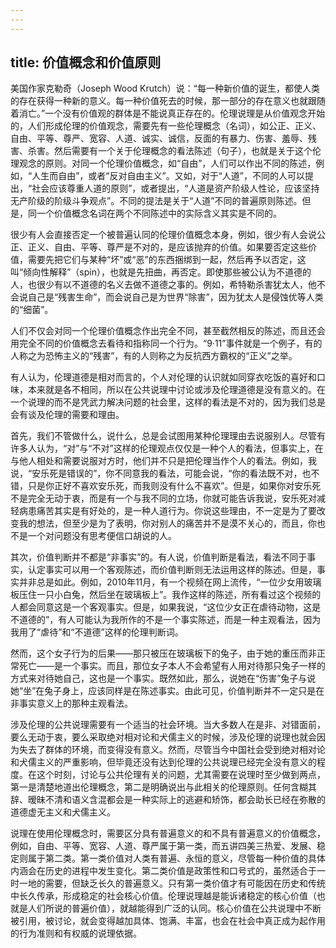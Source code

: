 ```yaml
---
---
---
```

title: 价值概念和价值原则
---





美国作家克勒奇（Joseph Wood Krutch）说：“每一种新价值的诞生，都使人类的存在获得一种新的意义。每一种价值死去的时候，那一部分的存在意义也就跟随着消亡。”一个没有价值观的群体是不能说真正存在的。伦理说理是从价值观念开始的，人们形成伦理的价值观念，需要先有一些伦理概念（名词），如公正、正义、自由、平等、尊严、宽容、人道、诚实、诚信，反面的有暴力、伤害、羞辱、残害、杀害。然后需要有一个关于伦理概念的看法陈述（句子），也就是关于这个伦理观念的原则。对同一个伦理价值概念，如“自由”，人们可以作出不同的陈述，例如，“人生而自由”，或者“反对自由主义”。又如，对于“人道”，不同的人可以提出，“社会应该尊重人道的原则”，或者提出，“人道是资产阶级人性论，应该坚持无产阶级的阶级斗争观点”。不同的提法是关于“人道”不同的普遍原则陈述。但是，同一个价值概念名词在两个不同陈述中的实际含义其实是不同的。

很少有人会直接否定一个被普遍认同的伦理价值概念本身，例如，很少有人会说公正、正义、自由、平等、尊严是不对的，是应该抛弃的价值。如果要否定这些价值，需要先把它们与某种“坏”或“恶”的东西捆绑到一起，然后再予以否定，这叫“倾向性解释”（spin），也就是先扭曲，再否定。即使那些被公认为不道德的人，也很少有以不道德的名义去做不道德之事的。例如，希特勒杀害犹太人，他不会说自己是“残害生命”，而会说自己是为世界“除害”，因为犹太人是侵蚀优等人类的“细菌”。

人们不仅会对同一个伦理价值概念作出完全不同，甚至截然相反的陈述，而且还会用完全不同的价值概念去看待和指称同一个行为。“9·11”事件就是一个例子，有的人称之为恐怖主义的“残害”，有的人则称之为反抗西方霸权的“正义”之举。

有人认为，伦理道德是相对而言的，个人对伦理的认识就如同穿衣吃饭的喜好和口味，本来就是各不相同，所以在公共说理中讨论或涉及伦理道德是没有意义的。在一个说理的而不是凭武力解决问题的社会里，这样的看法是不对的，因为我们总是会有谈及伦理的需要和理由。

首先，我们不管做什么，说什么，总是会试图用某种伦理理由去说服别人。尽管有许多人认为，“对”与“不对”这样的伦理观点仅仅是一种个人的看法，但事实上，在与他人相处和需要说服对方时，他们并不只是把伦理当作个人的看法。例如，我说，“安乐死是错误的”，你不同意我的看法，可能会说，“你的看法既不对，也不错，只是你正好不喜欢安乐死，而我则没有什么不喜欢”。但是，如果你对安乐死不是完全无动于衷，而是有一个与我不同的立场，你就可能告诉我说，安乐死对减轻病患痛苦其实是有好处的，是一种人道行为。你说这些理由，不一定是为了要改变我的想法，但至少是为了表明，你对别人的痛苦并不是漠不关心的，而且，你也不是一个对问题没有思考便信口胡说的人。

其次，价值判断并不都是“非事实”的。有人说，价值判断是看法，看法不同于事实，认定事实可以用一个客观陈述，而价值判断则无法运用这样的陈述。但是，事实并非总是如此。例如，2010年11月，有一个视频在网上流传，“一位少女用玻璃板压住一只小白兔，然后坐在玻璃板上”。我作这样的陈述，所有看过这个视频的人都会同意这是一个客观事实。但是，如果我说，“这位少女正在虐待动物，这是不道德的”，有人可能认为我所作的不是一个事实陈述，而是一种主观看法，因为我用了“虐待”和“不道德”这样的伦理判断词。

然而，这个女子行为的后果——那只被压在玻璃板下的兔子，由于她的重压而非正常死亡——是一个事实。而且，那位女子本人不会希望有人用对待那只兔子一样的方式来对待她自己，这也是一个事实。既然如此，那么，说她在“伤害”兔子与说她“坐”在兔子身上，应该同样是在陈述事实。由此可见，价值判断并不一定只是在非事实意义上的那种主观看法。

涉及伦理的公共说理需要有一个适当的社会环境。当大多数人在是非、对错面前，要么无动于衷，要么采取绝对相对论和犬儒主义的时候，涉及伦理的说理也就会因为失去了群体的环境，而变得没有意义。然而，尽管当今中国社会受到绝对相对论和犬儒主义的严重影响，但毕竟还没有达到伦理的公共说理已经完全没有意义的程度。在这个时刻，讨论与公共伦理有关的问题，尤其需要在说理时至少做到两点，第一是清楚地道出伦理概念，第二是明确说出与此相关的伦理原则。任何含糊其辞、暧昧不清和语义含混都会是一种实际上的逃避和矫饰，都会助长已经在弥散的道德虚无主义和犬儒主义。

说理在使用伦理概念时，需要区分具有普遍意义的和不具有普遍意义的价值概念，例如，自由、平等、宽容、人道、尊严属于第一类，而五讲四美三热爱、发展、稳定则属于第二类。第一类价值对人类有普遍、永恒的意义，尽管每一种价值的具体内涵会在历史的进程中发生变化。第二类价值是政策性和口号式的，虽然适合于一时一地的需要，但缺乏长久的普遍意义。只有第一类价值才有可能因在历史和传统中长久传承，形成稳定的社会核心价值。伦理说理越是能诉诸稳定的核心价值（也就是人们所说的普遍价值），就越能得到广泛的认同。核心价值在公共说理中不断被引用，被讨论，就会变得越加具体、饱满、丰富，也会在社会中真正成为起作用的行为准则和有权威的说理依据。